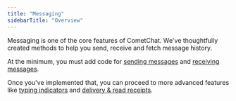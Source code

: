 ```yaml
---
title: "Messaging"
sidebarTitle: "Overview"
---
```




Messaging is one of the core features of CometChat. We've thoughtfully created methods to help you send, receive and fetch message history.

At the minimum, you must add code for [sending messages](/docs/sdk/react-native/2.0/messaging-send-message) and [receiving messages](/docs/sdk/react-native/2.0/messaging-receive-messages).

Once you've implemented that, you can proceed to more advanced features like [typing indicators](/docs/sdk/react-native/2.0/messaging-typing-indicators) and [delivery & read receipts](/docs/sdk/react-native/2.0/messaging-receipts).
